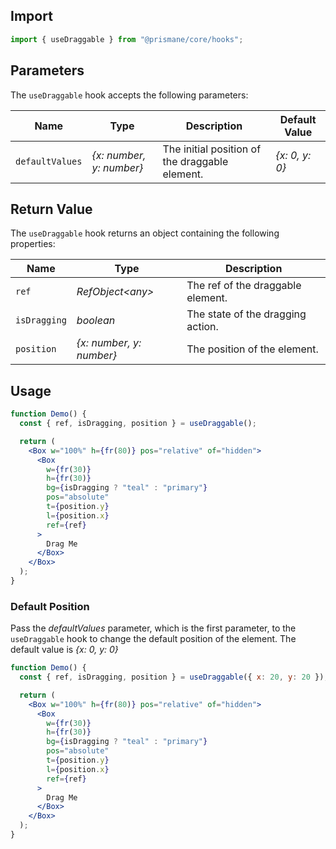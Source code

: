 ## Import

```js
import { useDraggable } from "@prismane/core/hooks";
```

## Parameters

The `useDraggable` hook accepts the following parameters:

| Name            | Type                      | Description                                    | Default Value   |
| --------------- | ------------------------- | ---------------------------------------------- | --------------- |
| `defaultValues` | _\{x: number, y: number}_ | The initial position of the draggable element. | _\{x: 0, y: 0}_ |

## Return Value

The `useDraggable` hook returns an object containing the following properties:

| Name         | Type                      | Description                       |
| ------------ | ------------------------- | --------------------------------- |
| `ref`        | _RefObject\<any>_         | The ref of the draggable element. |
| `isDragging` | _boolean_                 | The state of the dragging action. |
| `position`   | _\{x: number, y: number}_ | The position of the element.      |

## Usage

```jsx preview
function Demo() {
  const { ref, isDragging, position } = useDraggable();

  return (
    <Box w="100%" h={fr(80)} pos="relative" of="hidden">
      <Box
        w={fr(30)}
        h={fr(30)}
        bg={isDragging ? "teal" : "primary"}
        pos="absolute"
        t={position.y}
        l={position.x}
        ref={ref}
      >
        Drag Me
      </Box>
    </Box>
  );
}
```

### Default Position

Pass the _defaultValues_ parameter, which is the first parameter, to the `useDraggable` hook to change the default position of the element. The default value is _\{x: 0, y: 0}_

```jsx preview
function Demo() {
  const { ref, isDragging, position } = useDraggable({ x: 20, y: 20 });

  return (
    <Box w="100%" h={fr(80)} pos="relative" of="hidden">
      <Box
        w={fr(30)}
        h={fr(30)}
        bg={isDragging ? "teal" : "primary"}
        pos="absolute"
        t={position.y}
        l={position.x}
        ref={ref}
      >
        Drag Me
      </Box>
    </Box>
  );
}
```
